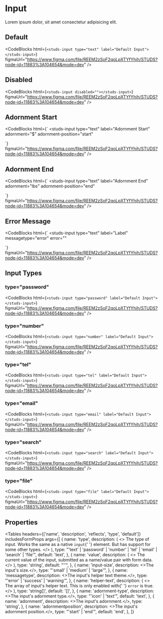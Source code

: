 # Input

<HeaderComponent
  htmlTag="studs-input"
  jsxTag="StudsInput"
  version="Since 2.0"
  status="Unstable"
/>

Lorem ipsum dolor, sit amet consectetur adipisicing elit.

## Default

<ResizerFeatures>
  <studs-input type="text" label="Default Input"></studs-input>
</ResizerFeatures>

<CodeBlocks
  html={`
<studs-input type="text" label="Default Input"></studs-input>
  `}
  figmaUrl="https://www.figma.com/file/REEM2zSoF2qoLpXTYfYhih/STUDS?node-id=11883%3A104654&mode=dev"
/>

## Disabled

<ResizerFeatures>
  <studs-input disabled=""></studs-input>
</ResizerFeatures>

<CodeBlocks
  html={`
<studs-input disabled=""></studs-input>
  `}
  figmaUrl="https://www.figma.com/file/REEM2zSoF2qoLpXTYfYhih/STUDS?node-id=11883%3A104654&mode=dev"
/>

## Adornment Start

<ResizerFeatures>
  <studs-input
    type="text"
    label="Adornment Start"
    adornment="$"
    adornment-position="start"
  ></studs-input>
</ResizerFeatures>

<CodeBlocks
  html={`
<studs-input
  type="text"
  label="Adornment Start"
  adornment="$"
  adornment-position="start"
></studs-input>
  `}
  figmaUrl="https://www.figma.com/file/REEM2zSoF2qoLpXTYfYhih/STUDS?node-id=11883%3A104654&mode=dev"
/>

## Adornment End

<ResizerFeatures>
  <studs-input
    type="text"
    label="Adornment End"
    adornment="lbs"
    adornment-position="end"
  ></studs-input>
</ResizerFeatures>

<CodeBlocks
  html={`
<studs-input
  type="text"
  label="Adornment End"
  adornment="lbs"
  adornment-position="end"
></studs-input>
  `}
  figmaUrl="https://www.figma.com/file/REEM2zSoF2qoLpXTYfYhih/STUDS?node-id=11883%3A104654&mode=dev"
/>

## Error Message

<ResizerFeatures>
  <studs-input
    type="text"
    label="Label"
    messagetype="error"
    error=""
  ></studs-input>
</ResizerFeatures>

<CodeBlocks
  html={`
<studs-input
  type="text"
  label="Label"
  messagetype="error"
  error=""
></studs-input>
  `}
  figmaUrl="https://www.figma.com/file/REEM2zSoF2qoLpXTYfYhih/STUDS?node-id=11883%3A104654&mode=dev"
/>

## Input Types

### type="password"

<ResizerFeatures>
  <studs-input type="password" label="Default Input"></studs-input>
</ResizerFeatures>

<CodeBlocks
  html={`
<studs-input type="password" label="Default Input"></studs-input>
  `}
  figmaUrl="https://www.figma.com/file/REEM2zSoF2qoLpXTYfYhih/STUDS?node-id=11883%3A104654&mode=dev"
/>

### type="number"

<ResizerFeatures>
  <studs-input type="number" label="Default Input"></studs-input>
</ResizerFeatures>

<CodeBlocks
  html={`
<studs-input type="number" label="Default Input"></studs-input>
  `}
  figmaUrl="https://www.figma.com/file/REEM2zSoF2qoLpXTYfYhih/STUDS?node-id=11883%3A104654&mode=dev"
/>

### type="tel"

<ResizerFeatures>
  <studs-input type="tel" label="Default Input"></studs-input>
</ResizerFeatures>

<CodeBlocks
  html={`
<studs-input type="tel" label="Default Input"></studs-input>
  `}
  figmaUrl="https://www.figma.com/file/REEM2zSoF2qoLpXTYfYhih/STUDS?node-id=11883%3A104654&mode=dev"
/>

### type="email"

<ResizerFeatures>
  <studs-input type="email" label="Default Input"></studs-input>
</ResizerFeatures>

<CodeBlocks
  html={`
<studs-input type="email" label="Default Input"></studs-input>
  `}
  figmaUrl="https://www.figma.com/file/REEM2zSoF2qoLpXTYfYhih/STUDS?node-id=11883%3A104654&mode=dev"
/>

### type="search"

<ResizerFeatures>
  <studs-input type="search" label="Default Input"></studs-input>
</ResizerFeatures>

<CodeBlocks
  html={`
<studs-input type="search" label="Default Input"></studs-input>
  `}
  figmaUrl="https://www.figma.com/file/REEM2zSoF2qoLpXTYfYhih/STUDS?node-id=11883%3A104654&mode=dev"
/>

### type="file"

<ResizerFeatures>
  <studs-input type="file" label="Default Input"></studs-input>
</ResizerFeatures>

<CodeBlocks
  html={`
<studs-input type="file" label="Default Input"></studs-input>
  `}
  figmaUrl="https://www.figma.com/file/REEM2zSoF2qoLpXTYfYhih/STUDS?node-id=11883%3A104654&mode=dev"
/>

## Properties

<Tables
  headers={['name', 'description', 'reflects', 'type', 'default']}
  includesFormProps
  args={[
    {
      name: 'type',
      description: (
        <>
          The type of input. Works the same as a native <code>input</code>{' '}
          element. But has support for some other types.
        </>
      ),
      type: "'text' | 'password' | 'number' | 'tel' | 'email' | 'search' | 'file'",
      default: 'text',
    },
    {
      name: 'value',
      description: (
        <>
          The current value of the input, submitted as a name/value pair with
          form data.
        </>
      ),
      type: 'string',
      default: "''",
    },
    {
      name: 'input-size',
      description: <>The input's size.</>,
      type: "'small' | 'medium' | 'large'",
    },
    {
      name: 'messagetype',
      description: <>The input's helper text theme.</>,
      type: "'error' | 'success' | 'warning'",
    },
    {
      name: 'helper-text',
      description: (
        <>
          The array of input's helper text. This is only enabled with{' '}
          <code>error</code> is true.
        </>
      ),
      type: 'string[]',
      default: '[]',
    },
    {
      name: 'adornment-type',
      description: <>The input's adornment type.</>,
      type: "'icon' | 'text'",
      default: 'text',
    },
    {
      name: 'adornment',
      description: <>The input's adornment.</>,
      type: 'string',
    },
    {
      name: 'adornmentposition',
      description: <>The input's adornment position.</>,
      type: "'start' | 'end'",
      default: 'end',
    },
  ]}
></Tables>
